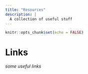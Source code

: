 ```yaml
---
title: "Resources"
description: |
  A collection of useful stuff
---
```


```r
knitr::opts_chunk$set(echo = FALSE)
```

# Links

*some useful links*